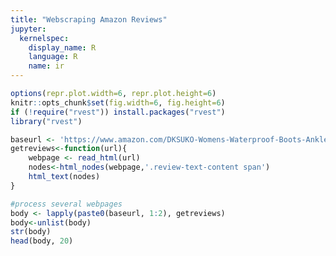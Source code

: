 ```yaml
---
title: "Webscraping Amazon Reviews"
jupyter:
  kernelspec:
    display_name: R
    language: R
    name: ir
---
```


```r
options(repr.plot.width=6, repr.plot.height=6)
knitr::opts_chunk$set(fig.width=6, fig.height=6)
if (!require("rvest")) install.packages("rvest")
library("rvest")
```

```r
baseurl <- 'https://www.amazon.com/DKSUKO-Womens-Waterproof-Boots-Ankle/product-reviews/B07TJ6M46B/ref=cm_cr_arp_d_paging_btm_next_2?ie=UTF8&reviewerType=all_reviews&pageNumber='
getreviews<-function(url){
    webpage <- read_html(url)
    nodes<-html_nodes(webpage,'.review-text-content span')
    html_text(nodes)
}

#process several webpages
body <- lapply(paste0(baseurl, 1:2), getreviews)
body<-unlist(body)
str(body)
head(body, 20)
```

```r
```

```r
```

```r
```

```r
```

```r
```

```r
```

```r
```

```r
```


